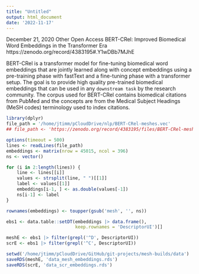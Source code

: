 ```yaml
---
title: "Untitled"
output: html_document
date: '2022-11-17'
---
```



December 21, 2020 Other Open Access
BERT-CRel: Improved Biomedical Word Embeddings in the Transformer Era
https://zenodo.org/record/4383195#.Y1wDBb7MJhE

BERT-CRel is a transformer model for fine-tuning biomedical word embeddings that are jointly learned along with concept embeddings using a pre-training phase with fastText and a fine-tuning phase with a transformer setup. The goal is to provide high quality pre-trained biomedical embeddings that can be used in any `downstream task` by the research community. The corpus used for BERT-CRel contains biomedical citations from PubMed and the concepts are from the Medical Subject Headings (MeSH codes) terminology used to index citations. 

```r
library(dplyr)
file_path = '/home/jtimm/pCloudDrive/nlp/BERT-CRel-meshes.vec'
## file_path <- 'https://zenodo.org/record/4383195/files/BERT-CRel-meshes.vec?download=1'

options(timeout = 500)
lines <- readLines(file_path)
embeddings <- matrix(nrow = 45015, ncol = 396)
ns <- vector()

for (i in 2:length(lines)) {
    line <- lines[[i]]
    values <- strsplit(line, " ")[[1]]
    label <- values[[1]]
    embeddings[i-1, ] <- as.double(values[-1])
    ns[i-1] <- label
}

rownames(embeddings) <- toupper(gsub('mesh', '', ns))

ebs1 <- data.table::setDT(embeddings |> data.frame(), 
                          keep.rownames = 'DescriptorUI')[] 

meshE <- ebs1 |> filter(grepl('^D', DescriptorUI))
scrE <- ebs1 |> filter(grepl('^C', DescriptorUI))
```



```r
setwd('/home/jtimm/pCloudDrive/GitHub/git-projects/mesh-builds/data')
saveRDS(meshE, 'data_mesh_embeddings.rds')
saveRDS(scrE, 'data_scr_embeddings.rds')
```



